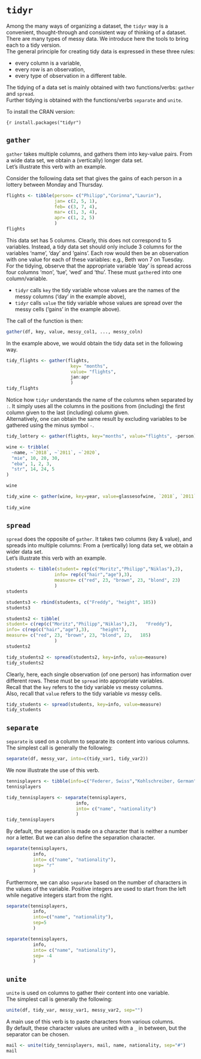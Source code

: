 # `tidyr` {#tidyr}


Among the many ways of organizing a dataset, the `tidyr` way is a convenient, thought-through and consistent way of thinking of a dataset.  
There are many types of messy data. We introduce here the tools to bring each to a tidy version.  
The general principle for creating tidy data is expressed in these three rules:

- every column is a variable,
- every row is an observation,
- every type of observation in a different table.

The tidying of a data set is mainly obtained with two functions/verbs: `gather` and `spread`.  
Further tidying is obtained with the functions/verbs `separate` and `unite`.

To install the CRAN version:

```{r
install.packages("tidyr")
```

## `gather`

`gather` takes multiple columns, and gathers them into key-value pairs. From a wide data set, we obtain a (vertically) longer data set.  
Let's illustrate this verb with an example.

Consider the following data set that gives the gains of each person in a lottery between Monday and Thursday.

```r
flights <- tibble(person= c("Philipp","Corinna","Laurin"),
                  jan= c(2, 5, 1),
                  feb= c(3, 7, 4),
                  mar= c(1, 3, 4),
                  apr= c(1, 2, 5)
                  )
flights
```

This data set has 5 columns. Clearly, this does not correspond to 5 variables. Instead, a tidy data set should only include 3 columns for the variables 'name', 'day' and 'gains'. Each row would then be an observation with one value for each of these variables: e.g., Beth won 7 on Tuesday.  
For the tidying, observe that the appropriate variable 'day' is spread across four columns 'mon', 'tue', 'wed' and 'thu'. These must `gather`ed into one column/variable.

- `tidyr` calls `key` the tidy variable whose values are the names of the messy columns
('day' in the example above),   
- `tidyr` calls `value` the tidy variable whose values are spread over the messy cells
('gains' in the example above).

The call of the function is then:

```r
gather(df, key, value, messy_col1, ..., messy_coln)
```

In the example above, we would obtain the tidy data set in the following way.
```r

tidy_flights <- gather(flights,
                        key= "months",
                        value= "flights",
                        jan:apr
                        ) 
tidy_flights
```
Notice how `tidyr` understands the name of the columns when separated by `:`. It simply uses all the columns in the positions from (including) the first column given to the last (including) column given.   
Alternatively, one can obtain the same result by excluding variables to be gathered using the minus symbol `-`.

```r
tidy_lottery <- gather(flights, key="months", value="flights", -person)
```


```r
wine <- tribble(
  ~name, ~`2018`, ~`2011`, ~`2020`,
  "mie", 10, 20, 30,
  "eba", 1, 2, 3,
  "str", 14, 24, 5
)

wine

tidy_wine <- gather(wine, key=year, value=glassesofwine, `2018`, `2011`, `2020`)
  
tidy_wine
```


## `spread`

`spread` does the opposite of `gather`. It takes two columns (key & value), and spreads into multiple columns: From a (vertically) long data set, we obtain a wider data set.  
Let's illustrate this verb with an example.


```r
students <- tibble(student= rep(c("Moritz","Philipp","Niklas"),2),
                  info= rep(c("hair","age"),3),
                  measure= c("red", 23, "brown", 23, "blond", 23)
                  )
students

students3 <- rbind(students, c("Freddy", "height", 185))
students3

students2 <- tibble(
student= c(rep(c("Moritz","Philipp","Niklas"),2),   "Freddy"),
info= c(rep(c("hair","age"),3),    "height"),
measure= c("red", 23, "brown", 23, "blond", 23,   185)
                  )
students2

tidy_students2 <- spread(students2, key=info, value=measure)
tidy_students2
```

Clearly, here, each single observation (of one person) has information over different rows. These must be `spread` into appropriate variables.  
Recall that the `key` refers to the tidy variable _vs_ messy columns.  
Also, recall that `value` refers to the tidy variable _vs_ messy cells.

```r
tidy_students <- spread(students, key=info, value=measure)
tidy_students


```



## `separate` 

`separate` is used on a column to separate its content into various columns.  
The simplest call is generally the following:

```r
separate(df, messy_var, into=c(tidy_var1, tidy_var2))
```  

We now illustrate the use of this verb.

```r
tennisplayers <- tibble(info=c("Federer, Swiss","Kohlschreiber, German","Kyrgios, Australian"))
tennisplayers

tidy_tennisplayers <- separate(tennisplayers,
                          info,
                          into= c("name", "nationality")
                          )
tidy_tennisplayers
```

By default, the separation is made on a character that is neither a number nor a letter. But we can also define the separation character.
```r
separate(tennisplayers,
          info,
          into= c("name", "nationality"),
          sep= "r"
          )
```

Furthermore, we can also `separate` based on the number of characters in the values of the variable. Positive integers are used to start from the left while negative integers start from the right.

```r
separate(tennisplayers,
          info,
          into=c("name", "nationality"),
          sep=5
          )

separate(tennisplayers,
          info,
          into= c("name", "nationality"),
          sep= -4
          )
```

## `unite`

`unite` is used on columns to gather their content into one variable.  
The simplest call is generally the following:

```r
unite(df, tidy_var, messy_var1, messy_var2, sep="")
```

A main use of this verb is to paste characters from various columns.  
By default, these character values are united with a `_` in between, but the separator can be chosen.


```r
mail <- unite(tidy_tennisplayers, mail, name, nationality, sep="#")
mail
```





